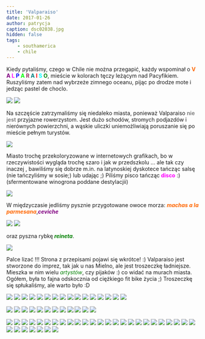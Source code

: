 ```yaml
---
title: 'Valparaiso'
date: 2017-01-26
author: patrycja
caption: dsc02038.jpg
hidden: false
tags: 
    - southamerica
    - chile
---
```


Kiedy pytaliśmy, czego w Chile nie można przegapić, każdy wspominał o <strong> <span style="color: #ff6600;">V</span> <span style="color: #800080;">A</span> <span style="color: #ff00ff;">L</span> <span style="color: #0000ff;">P</span> <span style="color: #00ff00;">A</span> <span style="color: #993366;">R</span> <span style="color: #008080;">A</span> <span style="color: #ff0000;">I</span> <span style="color: #00ffff;">S</span> <span style="color: #008000;">O</span></strong>, mieście w kolorach tęczy leżącym nad Pacyfikiem. Ruszyliśmy zatem nad wybrzeże zimnego oceanu, pijąc po drodze mote i jedząc pastel de choclo.

<grid>

![](./dsc02035.jpg)
![](./dsc02037.jpg)

</grid>

Na szczęście zatrzymaliśmy się niedaleko miasta, ponieważ Valparaiso <span style="color: #808080;"><strong>nie jest</strong></span> przyjazne rowerzystom. Jest dużo schodów, stromych podjazdów i nierównych powierzchni, a wąskie uliczki uniemożliwiają poruszanie się po mieście pełnym turystów.

![](./dsc02106.jpg)

Miasto trochę przekoloryzowane w internetowych grafikach, bo w rzeczywistości wygląda trochę szaro i jak w przedszkolu ... 
ale tak czy inaczej , bawiliśmy się dobrze m.in. na latynoskiej dyskotece tańcząc salsę (nie tańczyliśmy w sosie;) lub udając ;)
Piliśmy pisco tańcząc<span style="color: #ff00ff;"><strong> disco</strong></span> :) (sfermentowane winogrona poddane destylacjii)

![](./dsc02117.jpg)

 W międzyczasie jedliśmy pysznie przygotowane owoce morza:
<strong><em><span style="color: #ff6600;">machas a la parmesana</span></em></strong>,<strong><span style="color: #800080;"><em>ceviche</em></span></strong>

<grid>

![](./20170115_164738.jpg)
![](./dsc02078.jpg)

</grid>

oraz pyszna rybkę<em><span style="color: #008000;"><strong> reineta</strong></span></em>.

![](./20170115_165543.jpg)

Palce lizać !!! Strona z przepisami pojawi się wkrótce! :) Valparaiso jest stworzone do imprez, tak jak u nas Mielno, ale jest troszeczkę ładniejsze. Mieszka w nim wielu <span style="color: #008000;"><em>artystów</em></span>, czy pijaków :) co widać na murach miasta. Ogółem, była to fajna odskocznia od ciężkiego fit bike życia ;) Troszeczkę się spłukaliśmy, ale warto było :D

<grid>

![](./dsc02030.jpg)
![](./dsc02033.jpg)
![](./dsc02031.jpg)
![](./dsc02034.jpg)
![](./dsc02035.jpg)
![](./dsc02037.jpg)
![](./dsc02043.jpg)
![](./dsc02042.jpg)
![](./dsc02041.jpg)
![](./dsc02040.jpg)
![](./dsc02039.jpg)
![](./dsc02038.jpg)
![](./dsc02044.jpg)
![](./dsc02045.jpg)
![](./dsc02047.jpg)
![](./dsc02048.jpg)

</grid>
<grid columns="2">

![](./dsc02052.jpg)
![](./dsc02056.jpg)
![](./dsc02059.jpg)
![](./dsc02060.jpg)
![](./dsc02063.jpg)
![](./dsc02069.jpg)
![](./dsc02070.jpg)
![](./dsc02071.jpg)
![](./dsc02085.jpg)
![](./dsc02083.jpg)
![](./dsc02082.jpg)
![](./dsc02078.jpg)

</grid>
<grid>

![](./dsc02074.jpg)
![](./dsc02072.jpg)
![](./dsc02086.jpg)
![](./dsc02087.jpg)
![](./dsc02088.jpg)
![](./dsc02090.jpg)
![](./dsc02091.jpg)
![](./dsc02092.jpg)
![](./dsc02101.jpg)
![](./dsc02100.jpg)
![](./dsc02099.jpg)
![](./dsc02096.jpg)
![](./dsc02094.jpg)
![](./dsc02093.jpg)
![](./dsc02102.jpg)
![](./dsc02103.jpg)
![](./dsc02104.jpg)
![](./dsc02105.jpg)
![](./dsc02106.jpg)
![](./dsc02107.jpg)
![](./dsc02113.jpg)
![](./dsc02112.jpg)
![](./dsc02111.jpg)
![](./dsc02110.jpg)
![](./dsc02109.jpg)
![](./dsc02108.jpg)
![](./dsc02114.jpg)
![](./dsc02115.jpg)
![](./dsc02116.jpg)
![](./dsc02117.jpg)
![](./dsc02124.jpg)
![](./dsc02125.jpg)

</grid>